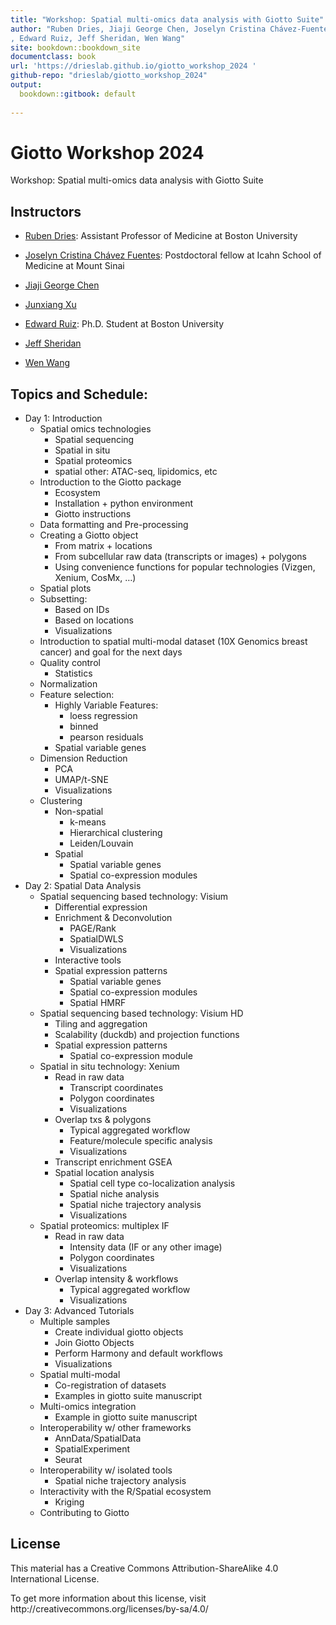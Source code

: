 ```yaml
---
title: "Workshop: Spatial multi-omics data analysis with Giotto Suite"
author: "Ruben Dries, Jiaji George Chen, Joselyn Cristina Chávez-Fuentes, Junxiang Xu
, Edward Ruiz, Jeff Sheridan, Wen Wang"
site: bookdown::bookdown_site
documentclass: book
url: 'https://drieslab.github.io/giotto_workshop_2024 '
github-repo: "drieslab/giotto_workshop_2024"
output:
  bookdown::gitbook: default
  
---
```


# Giotto Workshop 2024

Workshop: Spatial multi-omics data analysis with Giotto Suite

## Instructors

- [Ruben Dries](https://www.drieslab.com/): Assistant Professor of Medicine at Boston University

- [Joselyn Cristina Chávez Fuentes](https://comunidadbioinfo.github.io/es/authors/josschavezf/): Postdoctoral fellow at Icahn School of Medicine at Mount Sinai

- [Jiaji George Chen]()

- [Junxiang Xu]()

- [Edward Ruiz](https://x.com/ed2uiz): Ph.D. Student at Boston University 

- [Jeff Sheridan]()

- [Wen Wang]()


## Topics and Schedule:


- Day 1: Introduction
    - Spatial omics technologies
        - Spatial sequencing
        - Spatial in situ 
        - Spatial proteomics
        - spatial other: ATAC-seq, lipidomics, etc
    - Introduction to the Giotto package
        - Ecosystem
        - Installation + python environment
        - Giotto instructions
    - Data formatting and Pre-processing
    - Creating a Giotto object
        - From matrix + locations
        - From subcellular raw data (transcripts or images) + polygons
        - Using convenience functions for popular technologies (Vizgen, Xenium, CosMx, …)
    - Spatial plots
    - Subsetting:
        - Based on IDs
        - Based on locations
        - Visualizations
    - Introduction to spatial multi-modal dataset (10X Genomics breast cancer) and goal for the next days
    - Quality control
        - Statistics
    - Normalization
    - Feature selection:
        - Highly Variable Features:
            - loess regression
            - binned
            - pearson residuals
        - Spatial variable genes
    - Dimension Reduction
        - PCA
        - UMAP/t-SNE
        - Visualizations
    - Clustering
        - Non-spatial
            - k-means
            - Hierarchical clustering
            - Leiden/Louvain
        - Spatial
            - Spatial variable genes
            - Spatial co-expression modules

    
- Day 2: Spatial Data Analysis
    - Spatial sequencing based technology: Visium
        - Differential expression
        - Enrichment & Deconvolution
            - PAGE/Rank
            - SpatialDWLS
            - Visualizations
        - Interactive tools
        - Spatial expression patterns
            - Spatial variable genes
            - Spatial co-expression modules
            - Spatial HMRF
    - Spatial sequencing based technology: Visium HD
        - Tiling and aggregation
        - Scalability (duckdb) and projection functions
        - Spatial expression patterns
            - Spatial co-expression module
    - Spatial in situ technology: Xenium
        - Read in raw data
            - Transcript coordinates
            - Polygon coordinates
            - Visualizations
        - Overlap txs & polygons
            - Typical aggregated workflow
            - Feature/molecule specific analysis
            - Visualizations
        - Transcript enrichment GSEA
        - Spatial location analysis
            - Spatial cell type co-localization analysis
            - Spatial niche analysis
            - Spatial niche trajectory analysis
            - Visualizations
    - Spatial proteomics: multiplex IF
        - Read in raw data
            - Intensity data (IF or any other image)
            - Polygon coordinates
            - Visualizations
        - Overlap intensity & workflows
            - Typical aggregated workflow
            - Visualizations


- Day 3:  Advanced Tutorials
    - Multiple samples 
        - Create individual giotto objects
        - Join Giotto Objects
        - Perform Harmony and default workflows
        - Visualizations
    - Spatial multi-modal
        - Co-registration of datasets
        - Examples in giotto suite manuscript
    - Multi-omics integration
        - Example in giotto suite manuscript
    - Interoperability w/ other frameworks
        - AnnData/SpatialData
        - SpatialExperiment
        - Seurat
    - Interoperability w/ isolated tools
        - Spatial niche trajectory analysis
    - Interactivity with the R/Spatial ecosystem 
        - Kriging
    - Contributing to Giotto

## License

This material has a Creative Commons Attribution-ShareAlike 4.0 International License. 

To get more information about this license, visit http://creativecommons.org/licenses/by-sa/4.0/

